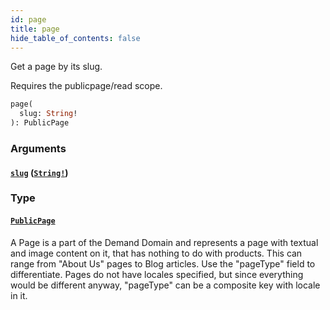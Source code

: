 ```yaml
---
id: page
title: page
hide_table_of_contents: false
---
```



Get a page by its slug.

Requires the publicpage/read scope.

```graphql
page(
  slug: String!
): PublicPage
```


### Arguments

#### [`slug`](#) ([`String!`](/developers/demandhq-apis/storefront-api/graphql/reference/scalars/string))




### Type

#### [`PublicPage`](/developers/demandhq-apis/storefront-api/graphql/reference/objects/public-page)

A Page is a part of the Demand Domain and represents a page with textual and
image content on it, that has nothing to do with products.
This can range from "About Us" pages to Blog articles. Use the "pageType" field to differentiate.
Pages do not have locales specified, but since everything would be different
anyway, "pageType" can be a composite key with locale in it.




